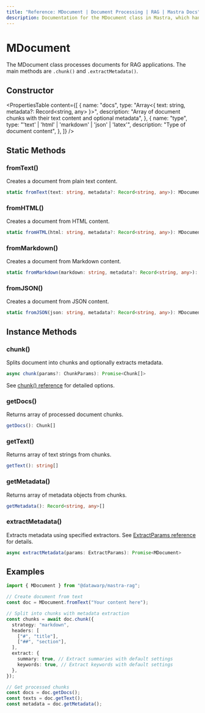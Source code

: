 ```yaml
---
title: "Reference: MDocument | Document Processing | RAG | Mastra Docs"
description: Documentation for the MDocument class in Mastra, which handles document processing and chunking.
---
```


# MDocument

The MDocument class processes documents for RAG applications. The main methods are `.chunk()` and `.extractMetadata()`.

## Constructor

<PropertiesTable
  content={[
    {
      name: "docs",
      type: "Array<{ text: string, metadata?: Record<string, any> }>",
      description:
        "Array of document chunks with their text content and optional metadata",
    },
    {
      name: "type",
      type: "'text' | 'html' | 'markdown' | 'json' | 'latex'",
      description: "Type of document content",
    },
  ]}
/>

## Static Methods

### fromText()

Creates a document from plain text content.

```typescript
static fromText(text: string, metadata?: Record<string, any>): MDocument
```

### fromHTML()

Creates a document from HTML content.

```typescript
static fromHTML(html: string, metadata?: Record<string, any>): MDocument
```

### fromMarkdown()

Creates a document from Markdown content.

```typescript
static fromMarkdown(markdown: string, metadata?: Record<string, any>): MDocument
```

### fromJSON()

Creates a document from JSON content.

```typescript
static fromJSON(json: string, metadata?: Record<string, any>): MDocument
```

## Instance Methods

### chunk()

Splits document into chunks and optionally extracts metadata.

```typescript
async chunk(params?: ChunkParams): Promise<Chunk[]>
```

See [chunk() reference](./chunk) for detailed options.

### getDocs()

Returns array of processed document chunks.

```typescript
getDocs(): Chunk[]
```

### getText()

Returns array of text strings from chunks.

```typescript
getText(): string[]
```

### getMetadata()

Returns array of metadata objects from chunks.

```typescript
getMetadata(): Record<string, any>[]
```

### extractMetadata()

Extracts metadata using specified extractors. See [ExtractParams reference](./extract-params) for details.

```typescript
async extractMetadata(params: ExtractParams): Promise<MDocument>
```

## Examples

```typescript
import { MDocument } from "@datawarp/mastra-rag";

// Create document from text
const doc = MDocument.fromText("Your content here");

// Split into chunks with metadata extraction
const chunks = await doc.chunk({
  strategy: "markdown",
  headers: [
    ["#", "title"],
    ["##", "section"],
  ],
  extract: {
    summary: true, // Extract summaries with default settings
    keywords: true, // Extract keywords with default settings
  },
});

// Get processed chunks
const docs = doc.getDocs();
const texts = doc.getText();
const metadata = doc.getMetadata();
```
